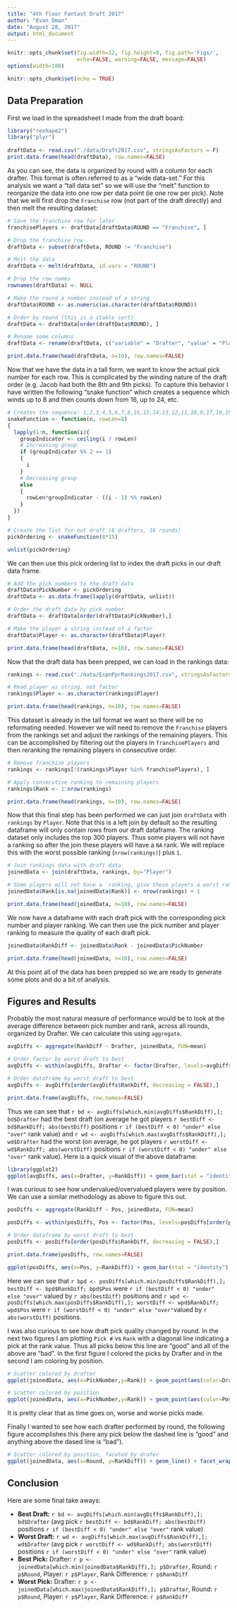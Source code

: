 ```yaml
---
title: "4th Floor Fantast Draft 2017"
author: "Evan Oman"
date: "August 28, 2017"
output: html_document
---
```


```r
knitr::opts_chunk$set(fig.width=12, fig.height=8, fig.path='Figs/',
                      echo=FALSE, warning=FALSE, message=FALSE)
options(width=100)
```

```r
knitr::opts_chunk$set(echo = TRUE)
```

## Data Preparation

First we load in the spreadsheet I made from the draft board:

```r
library("reshape2")
library("plyr")
    
draftData <- read.csv("./data/Draft2017.csv", stringsAsFactors = F)
print.data.frame(head(draftData), row.names=FALSE)
```

As you can see, the data is organized by round with a column for each drafter. This format is often referred to as a "wide data-set." For this analysis we want a "tall data set" so we will use the "melt" function to reorganize the data into one row per data point (ie one row per pick). Note that we will first drop the `Franchise` row (not part of the draft directly) and then melt the resulting dataset:

```r
# Save the franchise row for later
franchisePlayers <- draftData[draftData$ROUND == "Franchise", ]

# Drop the franchise row
draftData <- subset(draftData, ROUND != "Franchise")

# Melt the data
draftData <- melt(draftData, id.vars = "ROUND")

# Drop the row names
rownames(draftData) <- NULL

# Make the round a number instead of a string
draftData$ROUND <- as.numeric(as.character(draftData$ROUND))

# Order by round (this is a stable sort)
draftData <- draftData[order(draftData$ROUND), ]

# Rename some columns
draftData <- rename(draftData, c("variable" = "Drafter", "value" = "Player", "ROUND" = "Round"))

print.data.frame(head(draftData, n=10), row.names=FALSE)
```
Now that we have the data in a tall form, we want to know the actual pick number for each row. This is complicated by the winding nature of the draft order (e.g. Jacob had both the 8th and 9th picks). To capture this behavior I have written the following "snake function" which creates a sequence which winds up to 8 and then counts down from 16, up to 24, etc.
```r
# Creates the sequence: 1,2,3,4,5,6,7,8,16,15,14,13,12,11,10,9,17,18,19,20....
snakeFunction <- function(n, rowLen=8)
{
  lapply(1:n, function(i){
    groupIndicator <- ceiling(i / rowLen)
    # Increasing group
    if (groupIndicator %% 2 == 1)
    {
      i
    }
    # Decreasing group
    else
    {
      rowLen*groupIndicator - ((i - 1) %% rowLen)
    }
  })
}

# Create the list for out draft (8 drafters, 16 rounds)
pickOrdering <- snakeFunction(8*15)

unlist(pickOrdering)
```

We can then use this pick ordering list to index the draft picks in our draft data frame.

```r
# Add the pick numbers to the draft data
draftData$PickNumber <- pickOrdering
draftData <- as.data.frame(lapply(draftData, unlist))

# Order the draft data by pick number
draftData <- draftData[order(draftData$PickNumber),]

# Make the player a string instead of a factor
draftData$Player <- as.character(draftData$Player)

print.data.frame(head(draftData, n=10), row.names=FALSE)
```

Now that the draft data has been prepped, we can load in the rankings data: 

```r
rankings <- read.csv("./data/EspnPprRankings2017.csv", stringsAsFactors = F)

# Read player as string, not factor
rankings$Player <- as.character(rankings$Player)

print.data.frame(head(rankings, n=10), row.names=FALSE)
```

This dataset is already in the tall format we want so there will be no reformating needed. However we will need to remove the `Franchise` players from the rankings set and adjust the rankings of the remaining players. This can be accomplished by filtering out the players in `franchisePlayers` and then reranking the remaining players in consecutive order.

```r
# Remove franchise players
rankings <- rankings[!(rankings$Player %in% franchisePlayers), ]

# Apply consecutive ranking to remaining players
rankings$Rank <- 1:nrow(rankings)

print.data.frame(head(rankings, n=10), row.names=FALSE)
```

Now that this final step has been performed we can just join `draftData` with `rankings` by `Player`. Note that this is a left join by default so the resulting dataframe will only contain rows from our draft dataframe. The ranking dataset only includes the top 300 players. Thus some players will not have a ranking so after the join these players will have a `NA` rank. We will replace this with the worst possible ranking (`nrow(rankings)`) plus `1`.

```r
# Join rankings data with draft data 
joinedData <- join(draftData, rankings, by="Player")

# Some players will not have a  ranking, give these players a worst ranking + 1
joinedData$Rank[is.na(joinedData$Rank)] <- nrow(rankings) + 1

print.data.frame(head(joinedData, n=10), row.names=FALSE)
```

We now have a dataframe with each draft pick with the corresponding pick number and player ranking. We can then use the pick number and player ranking to measure the quality of each draft pick.

```r
joinedData$RankDiff <- joinedData$Rank - joinedData$PickNumber

print.data.frame(head(joinedData, n=10), row.names=FALSE)
```

At this point all of the data has been prepped so we are ready to generate some plots and do a bit of analysis.

## Figures and Results

Probably the most natural measure of performance would be to look at the average difference between pick number and rank, across all rounds, organized by Drafter. We can calculate this using `aggregate`.

```r
avgDiffs <- aggregate(RankDiff ~ Drafter, joinedData, FUN=mean)

# Order factor by worst draft to best
avgDiffs <- within(avgDiffs, Drafter <- factor(Drafter, levels=avgDiffs[order(avgDiffs$RankDiff), "Drafter"]))

# Order dataframe by worst draft to best
avgDiffs <- avgDiffs[order(avgDiffs$RankDiff, decreasing = FALSE),]

print.data.frame(avgDiffs, row.names=FALSE)
```

Thus we can see that `r bd <- avgDiffs[which.min(avgDiffs$RankDiff),]; bd$Drafter` had the best draft (on average he got players `r bestDiff <- bd$RankDiff; abs(bestDiff)` positions `r if (bestDiff < 0) "under" else "over"` rank value) and `r wd <- avgDiffs[which.max(avgDiffs$RankDiff),]; wd$Drafter` had the worst (on average, he got players `r worstDiff <- wd$RankDiff; abs(worstDiff)` positions `r if (worstDiff < 0) "under" else "over"` rank value). Here is a quick visual of the above dataframe.

```r
library(ggplot2)
ggplot(avgDiffs, aes(x=Drafter, y=RankDiff)) + geom_bar(stat = "identity") + ylab("Mean Difference Between Pick # and Ranking")
```

I was curious to see how undervalued/overvalued players were by position. We can use a similar methodology as above to figure this out.

```r
posDiffs <- aggregate(RankDiff ~ Pos, joinedData, FUN=mean)

posDiffs <- within(posDiffs, Pos <- factor(Pos, levels=posDiffs[order(posDiffs$RankDiff), "Pos"]))

# Order dataframe by worst draft to best
posDiffs <- posDiffs[order(posDiffs$RankDiff, decreasing = FALSE),]

print.data.frame(posDiffs, row.names=FALSE)

ggplot(posDiffs, aes(x=Pos, y=RankDiff)) + geom_bar(stat = "identity") + ylab("Mean Difference Between Pick # and Ranking")
```

Here we can see that `r bpd <- posDiffs[which.min(posDiffs$RankDiff),]; bestDiff <- bpd$RankDiff; bpd$Pos` were `r if (bestDiff < 0) "under" else "over"` valued by `r abs(bestDiff)` positions and `r wpd <- posDiffs[which.max(posDiffs$RankDiff),]; worstDiff <- wpd$RankDiff; wpd$Pos` were `r if (worstDiff < 0) "under" else "over"`valued by `r abs(worstDiff)` positions.

I was also curious to see how draft pick quality changed by round. In the next two figures I am plotting `Pick #` vs `Rank` with a diagonal line indicating a pick at the rank value. Thus all picks below this line are "good" and all of the above are "bad". In the first figure I colored the picks by Drafter and in the second I am coloring by position.

```r
# Scatter colored by drafter 
ggplot(joinedData, aes(x=PickNumber,y=Rank)) + geom_point(aes(color=Drafter)) + geom_abline() + xlab("Pick #")
```

```r
# Scatter colored by position 
ggplot(joinedData, aes(x=PickNumber,y=Rank)) + geom_point(aes(color=Pos)) + geom_abline() + xlab("Pick #")
```

It is pretty clear that as time goes on, worse and worse picks made.

Finally I wanted to see how each drafter performed by round, the following figure accomplishes this (here any pick below the dashed line is "good" and anything above the dased line is "bad").

```r
# Scatter colored by position, faceted by drafer
ggplot(joinedData, aes(x=Round, y=RankDiff)) + geom_line() + facet_wrap(~Drafter, ncol=2) + geom_hline(yintercept = 0, linetype=2) + geom_point(aes(color=Pos)) + ylab("Difference Between Pick # and Ranking")
```

## Conclusion
Here are some final take aways:

- **Best Draft:** `r bd <- avgDiffs[which.min(avgDiffs$RankDiff),]; bd$Drafter` (avg pick `r bestDiff <- bd$RankDiff; abs(bestDiff)` positions `r if (bestDiff < 0) "under" else "over"` rank value)
- **Worst Draft:** `r wd <- avgDiffs[which.max(avgDiffs$RankDiff),]; wd$Drafter` (avg pick `r worstDiff <- wd$RankDiff; abs(worstDiff)` positions `r if (worstDiff < 0) "under" else "over"` rank value)
- **Best Pick:** Drafter: `r p <- joinedData[which.min(joinedData$RankDiff),]; p$Drafter`, Round: `r p$Round`, Player: `r p$Player`,  Rank Difference: `r p$RankDiff`
- **Worst Pick:** Drafter: `r p <- joinedData[which.max(joinedData$RankDiff),]; p$Drafter`, Round: `r p$Round`, Player: `r p$Player`,  Rank Difference: `r p$RankDiff`